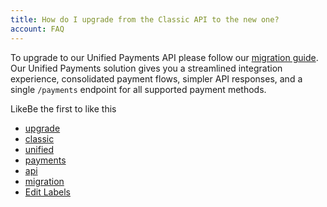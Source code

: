 ```yaml
---
title: How do I upgrade from the Classic API to the new one?
account: FAQ 
---
```


To upgrade to our Unified Payments API please follow our [migration guide](/display/DOCS/Migration+guide). Our Unified Payments solution gives you a streamlined integration experience, consolidated payment flows, simpler API responses, and a single `/payments` endpoint for all supported payment methods.

LikeBe the first to like this

*   [upgrade](/label/FAQ/upgrade)
*   [classic](/label/FAQ/classic)
*   [unified](/label/FAQ/unified)
*   [payments](/label/FAQ/payments)
*   [api](/label/FAQ/api)
*   [migration](/label/FAQ/migration)
*   [Edit Labels](# "Edit Labels (Type 'l')")





